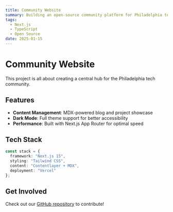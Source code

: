 ```yaml
---
title: Community Website
summary: Building an open-source community platform for Philadelphia tech enthusiasts.
tags:
  - Next.js
  - TypeScript
  - Open Source
date: 2025-01-15
---
```


# Community Website

This project is all about creating a central hub for the Philadelphia tech community.

## Features

- **Content Management**: MDX-powered blog and project showcase
- **Dark Mode**: Full theme support for better accessibility
- **Performance**: Built with Next.js App Router for optimal speed

## Tech Stack

```typescript
const stack = {
  framework: "Next.js 15",
  styling: "Tailwind CSS",
  content: "Contentlayer + MDX",
  deployment: "Vercel"
};
```

## Get Involved

Check out our [GitHub repository](https://github.com) to contribute!
